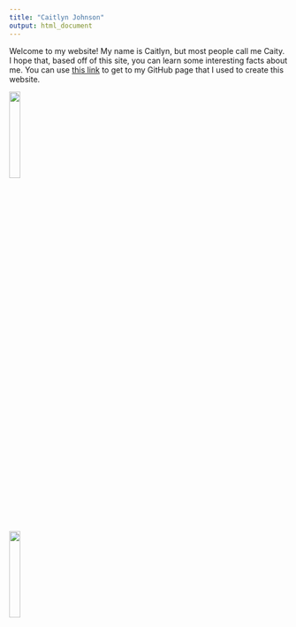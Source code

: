 ```yaml
---
title: "Caitlyn Johnson"
output: html_document
---
```



Welcome to my website! My name is Caitlyn, but most people call me Caity. I hope that, based off of this site, you can learn some interesting facts about me. You can use [this link](https://github.com/CaityJohnson/CaityJohnson.github.io) to get to my GitHub page that I used to create this website. 

![](Images/Snapchat-1522914955.png){width=20%}


![](Images/Snapchat-868740048.png){width=20%}


